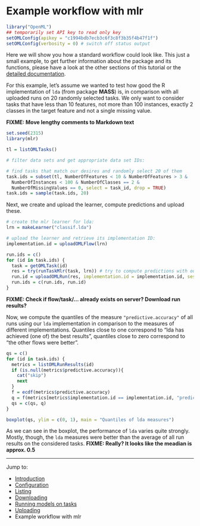 Example workflow with mlr
=========================

```r
library("OpenML")
## temporarily set API key to read only key
setOMLConfig(apikey = "c1994bdb7ecb3c6f3c8f3b35f4b47f1f")
setOMLConfig(verbosity = 0) # switch off status output
```

Here we will show you how a standard workflow could look like. This just a small example, to get
further information about the package and its functions, please have a look at the other sections
of this tutorial or the [detailed documentation](http://www.rdocumentation.org/packages/OpenML).

For this example, let's assume we wanted to test how good the R implementation of `lda` (from package
**MASS**) is, in comparison with all uploaded runs on 20 randomly selected tasks. We only want to consider tasks
that have less than 10 features, not more than 100 instances, exactly 2 classes in the target
feature and not a single missing value.

**FIXME: Move lengthy comments to Markdown text**

```r
set.seed(2315)
library(mlr)

tl = listOMLTasks()

# filter data sets and get appropriate data set IDs:

# find tasks that match our desires and randomly select 20 of them
task.ids = subset(tl, NumberOfFeatures < 10 & NumberOfFeatures > 3 &
  NumberOfInstances < 100 & NumberOfClasses == 2 &
  NumberOfMissingValues == 0, select = task_id, drop = TRUE)
task.ids = sample(task.ids, 20)
```

Next, we create and upload the learner, compute predictions and upload these.

```r
# create the mlr learner for lda:
lrn = makeLearner("classif.lda")

# upload the learner and retrieve its implementation ID:
implementation.id = uploadOMLFlow(lrn)

run.ids = c()
for (id in task.ids) {
  task = getOMLTask(id)
  res = try(runTaskMlr(task, lrn)) # try to compute predictions with our learner
  run.id = uploadOMLRun(res, implementation.id = implementation.id, session.hash = hash)
  run.ids = c(run.ids, run.id)
}
```

**FIXME: Check if flow/task/... already exists on server? Download run results?**

Now, we compute the quantiles of the measure `"predictive.accuracy"` of all runs using our `lda`
implementation in comparison to the measures of different implementations. Quantiles close to one
correspond to "lda has achieved (one of) the best results", quantiles close to zero correspond to
"the other flows were better".

```r
qs = c()
for (id in task.ids) {
  metrics = listOMLRunResults(id)
  if (is.null(metrics$predictive.accuracy)){
    cat("skip")
    next
  }
  f = ecdf(metrics$predictive.accuracy)
  q = f(metrics[metrics$implementation.id == implementation.id, "predictive.accuracy"])
  qs = c(qs, q)
}

boxplot(qs, ylim = c(0, 1), main = "Quantiles of lda measures")
```
As we can see in the boxplot, the performance of `lda` varies quite strongly. Mostly, though, the `lda` measures were better than the average of all run results on the considered tasks.
**FIXME: Really? It looks like the meadian is approx. 0.5**

----------------------------------------------------------------------------------------------------
Jump to:

- [Introduction](1-Introduction.md)
- [Configuration](2-Configuration.md)
- [Listing](3-Listing.md)
- [Downloading](4-Downloading.md)
- [Running models on tasks](5-Running.md)
- [Uploading](6-Uploading.md)
- Example workflow with mlr